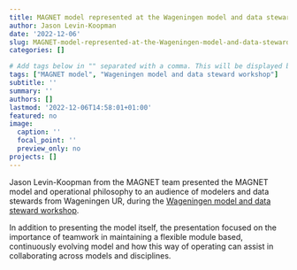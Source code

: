 ```yaml
---
title: MAGNET model represented at the Wageningen model and data steward workshop
author: Jason Levin-Koopman
date: '2022-12-06'
slug: MAGNET-model-represented-at-the-Wageningen-model-and-data-steward-workshop
categories: []

# Add tags below in "" separated with a comma. This will be displayed below and nicely group items with the same tags.
tags: ["MAGNET model", "Wageningen model and data steward workshop"]
subtitle: ''
summary: ''
authors: []
lastmod: '2022-12-06T14:58:01+01:00'
featured: no
image:
  caption: ''
  focal_point: ''
  preview_only: no
projects: []
---
```


Jason Levin-Koopman from the MAGNET team presented the MAGNET model and operational philosophy to an audience of modelers and data stewards from Wageningen UR, during the [Wageningen model and data steward workshop](https://www.wur.nl/en/value-creation-cooperation/collaborating-with-wur-1/wdcc/show-wdcc/wageningen-model-datasteward-workshop.htm).

In addition to presenting the model itself, the presentation focused on the importance of teamwork in maintaining a flexible module based, continuously evolving model and how this way of operating can assist in collaborating across models and disciplines. 
